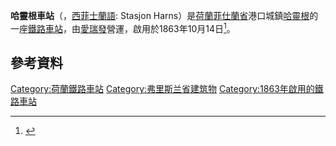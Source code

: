{{Expand language|1=en|time=2021-02-13T16:02:41+00:00}}
{{noteTA
|G1=荷兰地名
}}
{{Infobox Station
|BoxWidth = 24em
|Title = 哈靈根車站
|SubTitle = 
|EngTitle = Station Harlingen
|EngSubTitle = 
|StationSymbol = 
|symbol_right=[[File:Arriva-Logo.svg|20px]]
|linecolour = #22428B
|ImageName = Station Harlingen.jpg
|ImageSize = 290px
|ImageCaption = 
|ImagePadding = 0
|Code = Hlg
|Operator = [[愛瑞發|愛瑞發]]
|Owned = [[荷蘭鐵路|荷蘭鐵路]]
|Line = 哈靈根–紐維尚鐵路
|Place = {{NED}}[[菲仕蘭省|菲仕蘭省]][[哈靈根|哈靈根]]
|Coord = {{coord|53|10|13|N|5|25|31|E|region:NL|display=inline,title}}
|Style = 地面車站
|Hall Style = 
|PlatformType = 
|PlatformNumber = 2
|TrackNum = 
|Interchange = 
|ExitNumber = 
|StartDate = 1863年
|Elevation = 
|Depth = 
|connection = 
|yearly ridership = 
|daily ridership = 
}}

'''哈靈根車站'''（{{lang-nl|Station Harlingen}}，[[西菲士蘭語|西菲士蘭語]]: Stasjon Harns）是[[荷蘭|荷蘭]][[菲仕蘭省|菲仕蘭省]]港口城鎮[[哈靈根|哈靈根]]的一座[[鐵路車站|鐵路車站]]，由[[愛瑞發|愛瑞發]]營運，啟用於1863年10月14日<ref>{{Cite web |url=http://www.stationsweb.nl/lijnlijst.asp?lijn=53 |title=存档副本 |access-date=2021-02-13 |archive-date=2020-01-25 |archive-url=https://web.archive.org/web/20200125061923/http://www.stationsweb.nl/lijnlijst.asp?lijn=53 |dead-url=no }}</ref>。

==參考資料==
{{reflist}}

[[Category:荷蘭鐵路車站|Category:荷蘭鐵路車站]]
[[Category:弗里斯兰省建筑物|Category:弗里斯兰省建筑物]]
[[Category:1863年啟用的鐵路車站|Category:1863年啟用的鐵路車站]]
{{transp-stub}}